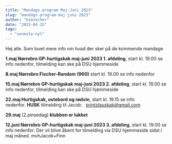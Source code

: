 ```yaml
---
title: "Mandags program Maj-Juni 2023"
slug: "mandags-program-maj-juni-2023"
author: "kimsecher"
date: "2023-04-25"
tags: 
  - "seneste-nyt"
---
```


Hej alle. Som lovet mere info om hvad der sker på de kommende mandage

**1.maj Nørrebro GP-hurtigskak maj-juni 2023 1. afdeling**, start kl. 19.00 se info nedenfor, tilmelding kan ske på DSU hjemmeside

**8.maj Nørrebro Fischer-Random (960)** start kl. 19.00 se info nedenfor

**15.maj Nørrebro GP-hurtigskak maj-juni 2023 2. afdeling**, start kl. 19.00 se info nedenfor, tilmelding kan ske på DSU hjemmeside 

**22.maj Hurtigskak, ostebord og rødvin**, start kl. 19.15 se info nedenfor. **HUSK** tilmelding til Jacob:   [printzlauskak@gmail.com](mailto:printzlauskak@gmail.com)

**29.maj** (2.pinsedag) **klubben er lukket**

**12.juni Nørrebro GP-hurtigskak maj-juni 2023 3. afdeling**, start kl. 19.00 se info nedenfor. Der vil blive åbent for tilmelding via DSU hjemmeside sidst i maj måned. mvhJacob+Finn
